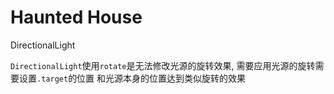 
# Haunted House

<MDXTitle id='drl' href='#drl' order={2}>
	DirectionalLight
</MDXTitle>

`DirectionalLight`使用`rotate`是无法修改光源的旋转效果, 需要应用光源的旋转需要设置`.target`的位置
和光源本身的位置达到类似旋转的效果
